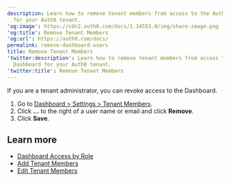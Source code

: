 ```yaml
---
description: Learn how to remove tenant members from access to the Auth0 Dashboard
  for your Auth0 tenant.
'og:image': https://cdn2.auth0.com/docs/1.14553.0/img/share-image.png
'og:title': Remove Tenant Members
'og:url': https://auth0.com/docs/
permalink: remove-dashboard-users
title: Remove Tenant Members
'twitter:description': Learn how to remove tenant members from access to the Auth0
  Dashboard for your Auth0 tenant.
'twitter:title': Remove Tenant Members
---
```

If you are a tenant administrator, you can revoke access to the Dashboard.

1. Go to [Dashboard > Settings > Tenant Members](https://manage.auth0.com/#/tenant/admins).
2. Click **...** to the right of a user name or email and click **Remove**.
3. Click **Save**.

## Learn more

* [Dashboard Access by Role](/get-started/manage-dashboard-access/feature-access-by-role)
* [Add Tenant Members](/get-started/manage-dashboard-access/add-dashboard-users)
* [Edit Tenant Members](/get-started/manage-dashboard-access/edit-dashboard-users)